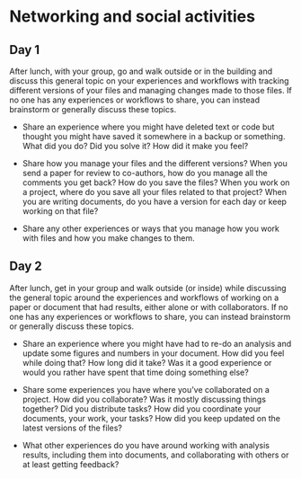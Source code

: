 # Networking and social activities

## Day 1 {#social-day-1 .unnumbered}

After lunch, with your group, go and walk outside or in the building and
discuss this general topic on your experiences and workflows with
tracking different versions of your files and managing changes made to
those files. If no one has any experiences or workflows to share, you
can instead brainstorm or generally discuss these topics.

-   Share an experience where you might have deleted text or code but
    thought you might have saved it somewhere in a backup or something.
    What did you do? Did you solve it? How did it make you feel?

-   Share how you manage your files and the different versions? When you
    send a paper for review to co-authors, how do you manage all the
    comments you get back? How do you save the files? When you work on a
    project, where do you save all your files related to that project?
    When you are writing documents, do you have a version for each day
    or keep working on that file?

-   Share any other experiences or ways that you manage how you work
    with files and how you make changes to them.

## Day 2 {#social-day-2 .unnumbered}

After lunch, get in your group and walk outside (or inside) while
discussing the general topic around the experiences and workflows of
working on a paper or document that had results, either alone or with
collaborators. If no one has any experiences or workflows to share, you
can instead brainstorm or generally discuss these topics.

-   Share an experience where you might have had to re-do an analysis
    and update some figures and numbers in your document. How did you
    feel while doing that? How long did it take? Was it a good
    experience or would you rather have spent that time doing something
    else?

-   Share some experiences you have where you've collaborated on a
    project. How did you collaborate? Was it mostly discussing things
    together? Did you distribute tasks? How did you coordinate your
    documents, your work, your tasks? How did you keep updated on the
    latest versions of the files?

-   What other experiences do you have around working with analysis
    results, including them into documents, and collaborating with
    others or at least getting feedback?
